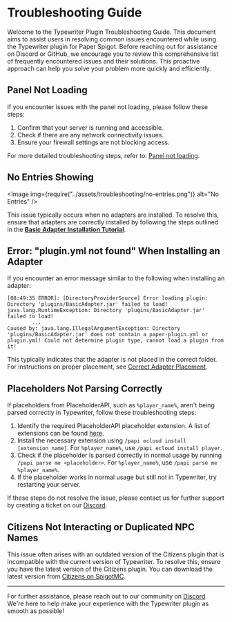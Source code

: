 
# Troubleshooting Guide

Welcome to the Typewriter Plugin Troubleshooting Guide. This document aims to assist users in resolving common issues encountered while using the Typewriter plugin for Paper Spigot. Before reaching out for assistance on Discord or GitHub, we encourage you to review this comprehensive list of frequently encountered issues and their solutions. This proactive approach can help you solve your problem more quickly and efficiently.

## Panel Not Loading

If you encounter issues with the panel not loading, please follow these steps:

1. Confirm that your server is running and accessible.
2. Check if there are any network connectivity issues.
3. Ensure your firewall settings are not blocking access.

For more detailed troubleshooting steps, refer to: [Panel not loading](troubleshooting/ports).

## No Entries Showing

<Image img={require("../assets/troubleshooting/no-entries.png")} alt="No Entries" />

This issue typically occurs when no adapters are installed. To resolve this, ensure that adapters are correctly installed by following the steps outlined in the **[Basic Adapter Installation Tutorial](./installation-guide#basic-adapter)**.

## Error: "plugin.yml not found" When Installing an Adapter

If you encounter an error message similar to the following when installing an adapter:

```log
[08:49:35 ERROR]: [DirectoryProviderSource] Error loading plugin: Directory 'plugins/BasicAdapter.jar' failed to load!
java.lang.RuntimeException: Directory 'plugins/BasicAdapter.jar' failed to load!
        ...
Caused by: java.lang.IllegalArgumentException: Directory 'plugins/BasicAdapter.jar' does not contain a paper-plugin.yml or plugin.yml! Could not determine plugin type, cannot load a plugin from it!
```

This typically indicates that the adapter is not placed in the correct folder. For instructions on proper placement, see [Correct Adapter Placement](troubleshooting/adapters#correct-adapter-placement).

## Placeholders Not Parsing Correctly

If placeholders from PlaceholderAPI, such as `%player_name%`, aren't being parsed correctly in Typewriter, follow these troubleshooting steps:

1. Identify the required PlaceholderAPI placeholder extension. A list of extensions can be found [here](https://github.com/PlaceholderAPI/PlaceholderAPI/wiki/Placeholders).
2. Install the necessary extension using `/papi ecloud install [extension_name]`. For `%player_name%`, use `/papi ecloud install player`.
3. Check if the placeholder is parsed correctly in normal usage by running `/papi parse me <placeholder>`. For `%player_name%`, use `/papi parse me %player_name%`.
4. If the placeholder works in normal usage but still not in Typewriter, try restarting your server.

If these steps do not resolve the issue, please contact us for further support by creating a ticket on our [Discord](https://discord.gg/HtbKyuDDBw).


## Citizens Not Interacting or Duplicated NPC Names

This issue often arises with an outdated version of the Citizens plugin that is incompatible with the current version of Typewriter. To resolve this, ensure you have the latest version of the Citizens plugin. You can download the latest version from [Citizens on SpigotMC](https://www.spigotmc.org/resources/citizens.13811/).

---

For further assistance, please reach out to our community on [Discord](https://discord.gg/HtbKyuDDBw). We're here to help make your experience with the Typewriter plugin as smooth as possible!
